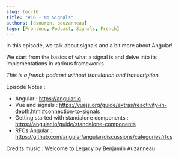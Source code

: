 ```yaml
---
slug: fec-16
title: "#16 - No Signals"
authors: [dsouron, bauzanneau]
tags: [Frontend, Podcast, Signals, French]
---
```


In this episode, we talk about signals and a bit more about Angular!

We start from the basics of what a signal is and delve into its implementations in various frameworks.

<!--truncate-->

_This is a french podcast without translation and transcription._


<SpotifyEmbed href="https://open.spotify.com/embed/episode/1ReGUTCQ866pBYQfgCouW4" />

Episode Notes :

- Angular : https://angular.io
- Vue and signals : https://vuejs.org/guide/extras/reactivity-in-depth.html#connection-to-signals
- Getting started with standalone components : https://angular.io/guide/standalone-components
- RFCs Angular : https://github.com/angular/angular/discussions/categories/rfcs

Credits music : Welcome to Legacy by Benjamin Auzanneau
